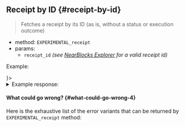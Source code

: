 
## Receipt by ID {#receipt-by-id}

> Fetches a receipt by its ID (as is, without a status or execution outcome)

- method: `EXPERIMENTAL_receipt`
- params:
  - `receipt_id` _(see [NearBlocks Explorer](https://testnet.nearblocks.io) for a valid receipt id)_

Example:

<Tabs groupId="code-tabs">
  <TabItem value="json" label="JSON" default>
    <RequestJson />
  </TabItem>
  <TabItem value="http" label="HTTPie">
    <RequestBash />
  </TabItem>
  <TabItem value="Lantstool" label={<LantstoolLabel />}>
    <TryOutOnLantstool path="docs/5.api/rpc/transactions/get-receipt.json" />
  </TabItem>
</Tabs>

<details>
  <summary>Example response:</summary>
  <ResponseJson />
</details>

#### What could go wrong? {#what-could-go-wrong-4}

<ErrorSchemaDescription />

Here is the exhaustive list of the error variants that can be returned by `EXPERIMENTAL_receipt` method:

<ErrorSchemaTable />
